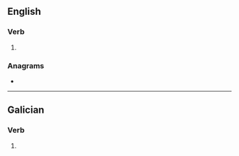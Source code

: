 ==English==

===Verb===
{{head|en|verb form}}

# {{en-third-person singular of|corrade}}

===Anagrams===
* {{anagrams|en|a=acdeorrs|cerrados}}

----

==Galician==

===Verb===
{{gl-verb-form}}

# {{inflection of|correr||lang=gl|2|p|pres|subj}}